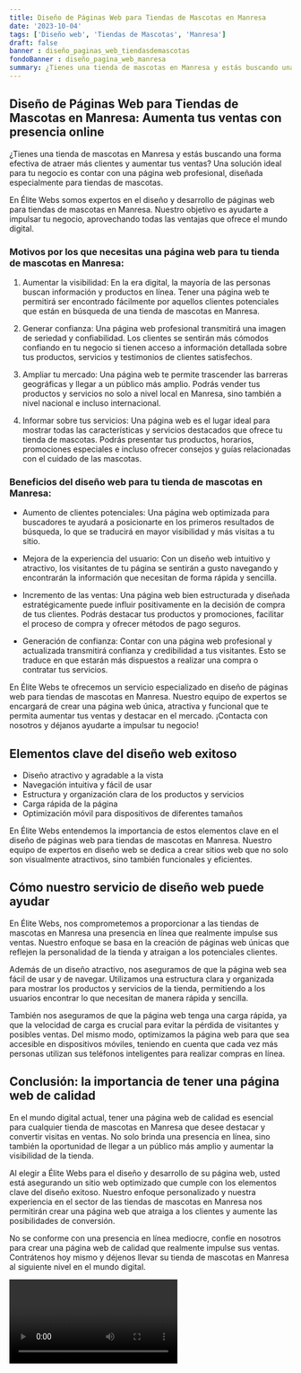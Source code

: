 ```yaml
---
title: Diseño de Páginas Web para Tiendas de Mascotas en Manresa
date: '2023-10-04'
tags: ['Diseño web', 'Tiendas de Mascotas', 'Manresa']
draft: false
banner : diseño_paginas_web_tiendasdemascotas
fondoBanner : diseño_pagina_web_manresa
summary: ¿Tienes una tienda de mascotas en Manresa y estás buscando una forma efectiva de atraer más clientes y aumentar tus ventas? Una solución ideal para tu negocio es contar con una página web profesional, diseñada especialmente para tiendas de mascotas.
---
```


## Diseño de Páginas Web para Tiendas de Mascotas en Manresa: Aumenta tus ventas con presencia online

¿Tienes una tienda de mascotas en Manresa y estás buscando una forma efectiva de atraer más clientes y aumentar tus ventas? Una solución ideal para tu negocio es contar con una página web profesional, diseñada especialmente para tiendas de mascotas.

En Élite Webs somos expertos en el diseño y desarrollo de páginas web para tiendas de mascotas en Manresa. Nuestro objetivo es ayudarte a impulsar tu negocio, aprovechando todas las ventajas que ofrece el mundo digital. 

### Motivos por los que necesitas una página web para tu tienda de mascotas en Manresa:

1. Aumentar la visibilidad: En la era digital, la mayoría de las personas buscan información y productos en línea. Tener una página web te permitirá ser encontrado fácilmente por aquellos clientes potenciales que están en búsqueda de una tienda de mascotas en Manresa.

2. Generar confianza: Una página web profesional transmitirá una imagen de seriedad y confiabilidad. Los clientes se sentirán más cómodos confiando en tu negocio si tienen acceso a información detallada sobre tus productos, servicios y testimonios de clientes satisfechos.

3. Ampliar tu mercado: Una página web te permite trascender las barreras geográficas y llegar a un público más amplio. Podrás vender tus productos y servicios no solo a nivel local en Manresa, sino también a nivel nacional e incluso internacional.

4. Informar sobre tus servicios: Una página web es el lugar ideal para mostrar todas las características y servicios destacados que ofrece tu tienda de mascotas. Podrás presentar tus productos, horarios, promociones especiales e incluso ofrecer consejos y guías relacionadas con el cuidado de las mascotas.

### Beneficios del diseño web para tu tienda de mascotas en Manresa:

- Aumento de clientes potenciales: Una página web optimizada para buscadores te ayudará a posicionarte en los primeros resultados de búsqueda, lo que se traducirá en mayor visibilidad y más visitas a tu sitio.

- Mejora de la experiencia del usuario: Con un diseño web intuitivo y atractivo, los visitantes de tu página se sentirán a gusto navegando y encontrarán la información que necesitan de forma rápida y sencilla.

- Incremento de las ventas: Una página web bien estructurada y diseñada estratégicamente puede influir positivamente en la decisión de compra de tus clientes. Podrás destacar tus productos y promociones, facilitar el proceso de compra y ofrecer métodos de pago seguros.

- Generación de confianza: Contar con una página web profesional y actualizada transmitirá confianza y credibilidad a tus visitantes. Esto se traduce en que estarán más dispuestos a realizar una compra o contratar tus servicios.

En Élite Webs te ofrecemos un servicio especializado en diseño de páginas web para tiendas de mascotas en Manresa. Nuestro equipo de expertos se encargará de crear una página web única, atractiva y funcional que te permita aumentar tus ventas y destacar en el mercado. ¡Contacta con nosotros y déjanos ayudarte a impulsar tu negocio!

<GifSeo />

<Cta />

## Elementos clave del diseño web exitoso

- Diseño atractivo y agradable a la vista
- Navegación intuitiva y fácil de usar
- Estructura y organización clara de los productos y servicios
- Carga rápida de la página
- Optimización móvil para dispositivos de diferentes tamaños

En Élite Webs entendemos la importancia de estos elementos clave en el diseño de páginas web para tiendas de mascotas en Manresa. Nuestro equipo de expertos en diseño web se dedica a crear sitios web que no solo son visualmente atractivos, sino también funcionales y eficientes.

## Cómo nuestro servicio de diseño web puede ayudar

En Élite Webs, nos comprometemos a proporcionar a las tiendas de mascotas en Manresa una presencia en línea que realmente impulse sus ventas. Nuestro enfoque se basa en la creación de páginas web únicas que reflejen la personalidad de la tienda y atraigan a los potenciales clientes.

Además de un diseño atractivo, nos aseguramos de que la página web sea fácil de usar y de navegar. Utilizamos una estructura clara y organizada para mostrar los productos y servicios de la tienda, permitiendo a los usuarios encontrar lo que necesitan de manera rápida y sencilla.

También nos aseguramos de que la página web tenga una carga rápida, ya que la velocidad de carga es crucial para evitar la pérdida de visitantes y posibles ventas. Del mismo modo, optimizamos la página web para que sea accesible en dispositivos móviles, teniendo en cuenta que cada vez más personas utilizan sus teléfonos inteligentes para realizar compras en línea.

## Conclusión: la importancia de tener una página web de calidad

En el mundo digital actual, tener una página web de calidad es esencial para cualquier tienda de mascotas en Manresa que desee destacar y convertir visitas en ventas. No solo brinda una presencia en línea, sino también la oportunidad de llegar a un público más amplio y aumentar la visibilidad de la tienda.

Al elegir a Élite Webs para el diseño y desarrollo de su página web, usted está asegurando un sitio web optimizado que cumple con los elementos clave del diseño exitoso. Nuestro enfoque personalizado y nuestra experiencia en el sector de las tiendas de mascotas en Manresa nos permitirán crear una página web que atraiga a los clientes y aumente las posibilidades de conversión.

No se conforme con una presencia en línea mediocre, confíe en nosotros para crear una página web de calidad que realmente impulse sus ventas. Contrátenos hoy mismo y déjenos llevar su tienda de mascotas en Manresa al siguiente nivel en el mundo digital.

<Video />

<CtaBot job='Tiendas de Mascotas' city='Manresa'/>

<Gmaps query='Manresa+españa+maps' />